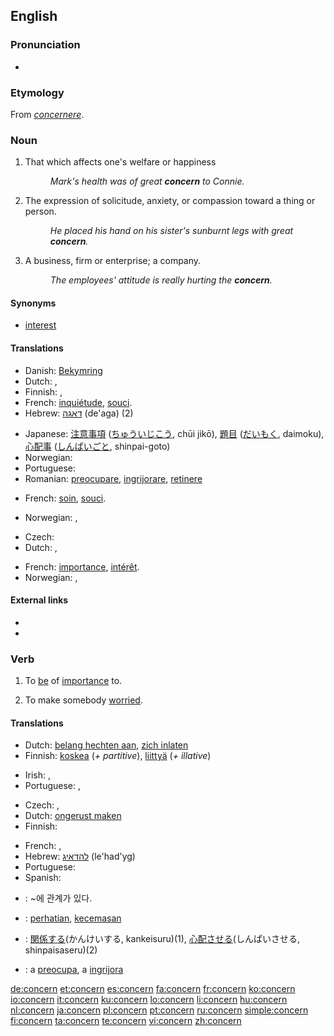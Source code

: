 ==English==
{{wikipedia|dab=concern}}

===Pronunciation===
* {{audio|en-us-concern.ogg|Audio (US)}}

===Etymology===
From {{ML.}} ''[[concernere]]''.

===Noun===
{{en-noun}}

# That which affects one's welfare or happiness
#: ''Mark's health was of great '''concern''' to Connie.''
# The expression of solicitude, anxiety, or compassion toward a thing or person.
#: ''He placed his hand on his sister's sunburnt legs with great '''concern'''.''
# A business, firm or enterprise; a company.
#: ''The employees' attitude is really hurting the '''concern'''.''

====Synonyms====
* {{sense|that which affects one's welfare or happiness}} [[interest]]

====Translations====
{{trans-top|that which affects one's welfare or happiness}}
* Danish: [[Bekymring]]
* Dutch: {{t+|nl|zorg}}, {{t+|nl|belangstelling|f}}
* Finnish: {{t+|fi|huoli}}, {{t+|fi|asia}}
* French: [[inquiétude]], [[souci]].
* Hebrew: [[דאגה]] (de'aga) {{f}} (2)
{{trans-mid}}
* Japanese: [[注意事項]] ([[ちゅういじこう]], chūi jikō), [[題目]] ([[だいもく]], daimoku), [[心配事]] ([[しんぱいごと]], shinpai-goto)
* Norwegian: {{t|no|bekymring|c}}
* Portuguese: {{t+|pt|preocupação|f}}
* Romanian: [[preocupare]], [[ingrijorare]], [[retinere]]
{{trans-bottom}}

{{trans-top|The expression of solicitude, anxiety, or compassion toward a thing or person}}
* French: [[soin]], [[souci]].
{{trans-mid}}
* Norwegian: {{t|no|bekymring|c}}, {{t+|no|uro|c}}
{{trans-bottom}}

{{trans-top|business, firm or enterprise; a company}}
* Czech: {{t+|cs|podnik|m}}
* Dutch: {{t+|nl|aangelegenheid|f}}, {{t+|nl|onderneming|f}}
{{trans-mid}}
* French: [[importance]], [[intérêt]].
* Norwegian: {{t|no|konsern|n}}, {{t-|no|selskap|n}}
{{trans-bottom}}

====External links====
* {{R:Webster 1913}}
* {{R:Century 1911}}

===Verb===
{{en-verb}}

# {{transitive}} To [[be]] of [[importance]] to.
# {{transitive}} To make somebody [[worried]].

====Translations====
{{trans-top|to be of importance to}}
* Dutch: [[belang hechten aan]], [[zich inlaten]]
* Finnish: [[koskea]] (''+ partitive''), [[liittyä]] (''+ illative'')
{{trans-mid}}
* Irish: {{t|ga|bain do|xs=Irish}}, {{t|ga|bain le|xs=Irish}}
* Portuguese: {{t-|pt|concernir}},  {{t|pt|tem a ver com}}
{{trans-bottom}}

{{trans-top|to make somebody worried}}
* Czech: {{t|cs|trápit}},  {{t-|cs|znepokojovat}}
* Dutch: [[ongerust maken]]
* Finnish: {{t-|fi|huolestuttaa}}
{{trans-mid}}
* French: {{t+|fr|inquiéter}}, {{t+|fr|préoccuper}}
* Hebrew: [[להדאיג]] (le'had'yg)
* Portuguese: {{t+|pt|preocupar}}
* Spanish: {{t|es|preocupar}}
{{trans-bottom}}

{{checktrans-top}}
* {{ttbc|Korean}}: ~에 관계가 있다.
* {{ttbc|Indonesian}}: [[hati|perhatian]], [[cemas|kecemasan]]
* {{ttbc|Japanese}}: [[関係]]する(かんけいする, kankeisuru)(1), [[心配]]させる(しんぱいさせる, shinpaisaseru)(2)
* {{ttbc|Romanian}}: a [[preocupa]], a [[ingrijora]]
{{trans-bottom}}

[[de:concern]]
[[et:concern]]
[[es:concern]]
[[fa:concern]]
[[fr:concern]]
[[ko:concern]]
[[io:concern]]
[[it:concern]]
[[ku:concern]]
[[lo:concern]]
[[li:concern]]
[[hu:concern]]
[[nl:concern]]
[[ja:concern]]
[[pl:concern]]
[[pt:concern]]
[[ru:concern]]
[[simple:concern]]
[[fi:concern]]
[[ta:concern]]
[[te:concern]]
[[vi:concern]]
[[zh:concern]]